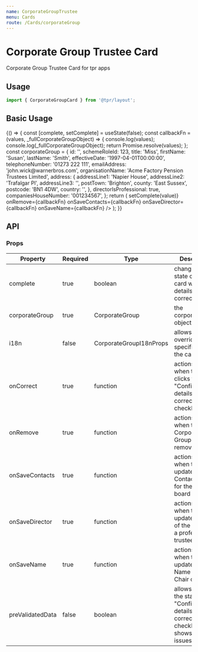 ```yaml
---
name: CorporateGroupTrustee
menu: Cards
route: /Cards/corporateGroup
---
```



# Corporate Group Trustee Card

Corporate Group Trustee Card for tpr apps

## Usage

```js
import { CorporateGroupCard } from '@tpr/layout';
```

## Basic Usage

<Playground>
	{() => {
		const [complete, setComplete] = useState(false);
		const callbackFn = (values, _fullCorporateGroupObject) => {
			console.log(values);
			console.log(_fullCorporateGroupObject);
			return Promise.resolve(values);
		};
		const corporateGroup = {
			id: '',
			schemeRoleId: 123,
			title: 'Miss',
			firstName: 'Susan',
			lastName: 'Smith',
			effectiveDate: '1997-04-01T00:00:00',
			telephoneNumber: '01273 222 111',
			emailAddress: 'john.wick@warnerbros.com',
			organisationName: 'Acme Factory Pension Trustees Limited',
			address: {
				addressLine1: 'Napier House',
				addressLine2: 'Trafalgar Pl',
				addressLine3: '',
				postTown: 'Brighton',
				county: 'East Sussex',
				postcode: 'BN1 4DW',
				country: '',
			},
			directorIsProfessional: true,
			companiesHouseNumber: '001234567',
		};
		return (
			<CorporateGroupCard
				complete={complete}
				corporateGroup={corporateGroup}
				onCorrect={(value) => setComplete(value)}
				onRemove={callbackFn}
				onSaveContacts={callbackFn}
				onSaveDirector={callbackFn}
				onSaveName={callbackFn}
			/>
		);
	}}
</Playground>

## API

### Props

| Property         | Required | Type                    | Description                                                                                  |
| ---------------- | -------- | ----------------------- | -------------------------------------------------------------------------------------------- |
| complete         | true     | boolean                 | changes the state of the card when All details are correct                                   |
| corporateGroup   | true     | CorporateGroup          | the corporateGroup object                                                                    |
| i18n             | false    | CorporateGroupI18nProps | allows to override specific text in the card                                                 |
| onCorrect        | true     | function                | actions for when the user clicks the "Confirm details are correct" checkbox                  |
| onRemove         | true     | function                | actions for when the Corporate Group trustee is removed                                      |
| onSaveContacts   | true     | function                | actions for when the user updates the Contact Details for the Chair of board                 |
| onSaveDirector   | true     | function                | actions for when the user updates if any of the directors a professional trustee             |
| onSaveName       | true     | function                | actions for when the user updates the Name of the Chair of board                             |
| preValidatedData | false    | boolean                 | allows to ignore the state of the "Confirm details are correct" checkbox & shows "No issues" |

